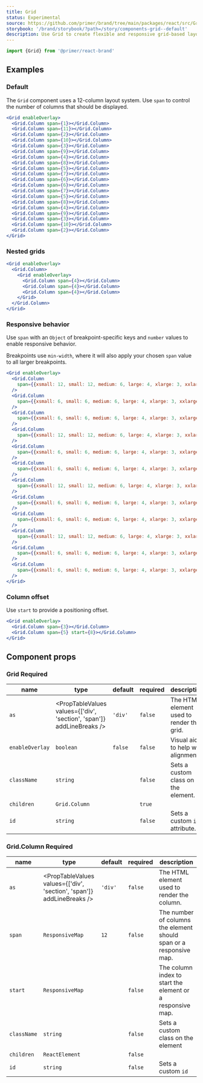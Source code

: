 ```yaml
---
title: Grid
status: Experimental
source: https://github.com/primer/brand/tree/main/packages/react/src/Grid/Grid.tsx
storybook: '/brand/storybook/?path=/story/components-grid--default'
description: Use Grid to create flexible and responsive grid-based layouts
---
```



```js
import {Grid} from '@primer/react-brand'
```

## Examples

### Default

The `Grid` component uses a 12-column layout system. Use `span` to control the number of columns that should be displayed.

```jsx live
<Grid enableOverlay>
  <Grid.Column span={1}></Grid.Column>
  <Grid.Column span={11}></Grid.Column>
  <Grid.Column span={2}></Grid.Column>
  <Grid.Column span={10}></Grid.Column>
  <Grid.Column span={3}></Grid.Column>
  <Grid.Column span={9}></Grid.Column>
  <Grid.Column span={4}></Grid.Column>
  <Grid.Column span={8}></Grid.Column>
  <Grid.Column span={5}></Grid.Column>
  <Grid.Column span={7}></Grid.Column>
  <Grid.Column span={6}></Grid.Column>
  <Grid.Column span={6}></Grid.Column>
  <Grid.Column span={7}></Grid.Column>
  <Grid.Column span={5}></Grid.Column>
  <Grid.Column span={8}></Grid.Column>
  <Grid.Column span={4}></Grid.Column>
  <Grid.Column span={9}></Grid.Column>
  <Grid.Column span={3}></Grid.Column>
  <Grid.Column span={10}></Grid.Column>
  <Grid.Column span={2}></Grid.Column>
</Grid>
```

### Nested grids

```jsx live
<Grid enableOverlay>
  <Grid.Column>
    <Grid enableOverlay>
      <Grid.Column span={4}></Grid.Column>
      <Grid.Column span={4}></Grid.Column>
      <Grid.Column span={4}></Grid.Column>
    </Grid>
  </Grid.Column>
</Grid>
```

### Responsive behavior

Use `span` with an `Object` of breakpoint-specific keys and `number` values to enable responsive behavior.

Breakpoints use `min-width`, where it will also apply your chosen `span` value to all larger breakpoints.

```jsx live
<Grid enableOverlay>
  <Grid.Column
    span={{xsmall: 12, small: 12, medium: 6, large: 4, xlarge: 3, xxlarge: 2}}
  />
  <Grid.Column
    span={{xsmall: 6, small: 6, medium: 6, large: 4, xlarge: 3, xxlarge: 2}}
  />
  <Grid.Column
    span={{xsmall: 6, small: 6, medium: 6, large: 4, xlarge: 3, xxlarge: 2}}
  />
  <Grid.Column
    span={{xsmall: 12, small: 12, medium: 6, large: 4, xlarge: 3, xxlarge: 2}}
  />
  <Grid.Column
    span={{xsmall: 6, small: 6, medium: 6, large: 4, xlarge: 3, xxlarge: 2}}
  />
  <Grid.Column
    span={{xsmall: 6, small: 6, medium: 6, large: 4, xlarge: 3, xxlarge: 2}}
  />
  <Grid.Column
    span={{xsmall: 12, small: 12, medium: 6, large: 4, xlarge: 3, xxlarge: 2}}
  />
  <Grid.Column
    span={{xsmall: 6, small: 6, medium: 6, large: 4, xlarge: 3, xxlarge: 2}}
  />
  <Grid.Column
    span={{xsmall: 6, small: 6, medium: 6, large: 4, xlarge: 3, xxlarge: 2}}
  />
  <Grid.Column
    span={{xsmall: 12, small: 12, medium: 6, large: 4, xlarge: 3, xxlarge: 2}}
  />
  <Grid.Column
    span={{xsmall: 6, small: 6, medium: 6, large: 4, xlarge: 3, xxlarge: 2}}
  />
  <Grid.Column
    span={{xsmall: 6, small: 6, medium: 6, large: 4, xlarge: 3, xxlarge: 2}}
  />
</Grid>
```

### Column offset

Use `start` to provide a positioning offset.

```jsx live
<Grid enableOverlay>
  <Grid.Column span={3}></Grid.Column>
  <Grid.Column span={5} start={8}></Grid.Column>
</Grid>
```

## Component props

### Grid <Label>Required</Label>

| name            | type                                                                  | default | required | description                               |
| --------------- | --------------------------------------------------------------------- | ------- | -------- | ----------------------------------------- |
| `as`            | <PropTableValues values={['div', 'section', 'span']} addLineBreaks /> | `'div'` | `false`  | The HTML element used to render the grid. |
| `enableOverlay` | `boolean`                                                             | `false` | `false`  | Visual aid to help with alignment.        |
| `className`     | `string`                                                              |         | `false`  | Sets a custom class on the element.       |
| `children`      | `Grid.Column`                                                         |         | `true`   |
| `id`            | `string`                                                              |         | `false`  | Sets a custom `id` attribute.             |

### Grid.Column <Label>Required</Label>

| name        | type                                                                                    | default | required | description                                                        |
| ----------- | --------------------------------------------------------------------------------------- | ------- | -------- | ------------------------------------------------------------------ |
| `as`        | <PropTableValues values={['div', 'section', 'span']} addLineBreaks />                   | `'div'` | `false`  | The HTML element used to render the column.                        |
| `span`      | <PropTableValues values={[1,2,3,4,5,6,7,8,9,10,11,12]} addLineBreaks /> `ResponsiveMap` | `12`    | `false`  | The number of columns the element should span or a responsive map. |
| `start`     | <PropTableValues values={[1,2,3,4,5,6,7,8,9,10,11,12]} addLineBreaks /> `ResponsiveMap` |         | `false`  | The column index to start the element or a responsive map.         |
| `className` | `string`                                                                                |         | `false`  | Sets a custom class on the element                                 |
| `children`  | `ReactElement`                                                                          |         | `false`  |
| `id`        | `string`                                                                                |         | `false`  | Sets a custom `id`                                                 |
